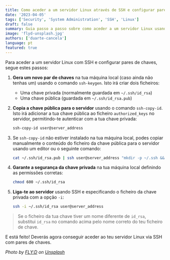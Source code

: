 ```yaml
---
title: Como aceder a um servidor Linux através de SSH e configurar pares de chaves.
date: '2023-04-05'
tags: ['Security', 'System Administration', 'SSH', 'Linux']
draft: false
summary: Guia passo a passo sobre como aceder a um servidor Linux usando SSH com pares de chaves.
image: 'flyd-unsplash.jpg'
authors: ['duarte-cancela']
language: pt
featured: true
---
```


Para aceder a um servidor Linux com SSH e configurar pares de chaves, segue estes passos:

1. **Gera um novo par de chaves** na tua máquina local (caso ainda não tenhas um) usando o comando `ssh-keygen`. Isto irá criar dois ficheiros:
   - Uma chave privada (normalmente guardada em `~/.ssh/id_rsa`)
   - Uma chave pública (guardada em `~/.ssh/id_rsa.pub`)

2. **Copia a chave pública para o servidor** usando o comando `ssh-copy-id`. Isto irá adicionar a tua chave pública ao ficheiro `authorized_keys` no servidor, permitindo-te autenticar com a tua chave privada:

   ```bash
   ssh-copy-id user@server_address
   ```

3. Se `ssh-copy-id` não estiver instalado na tua máquina local, podes copiar manualmente o conteúdo do ficheiro da chave pública para o servidor usando um editor ou o seguinte comando:

   ```bash
   cat ~/.ssh/id_rsa.pub | ssh user@server_address "mkdir -p ~/.ssh && cat >> ~/.ssh/authorized_keys"
   ```

4. **Garante a segurança da chave privada** na tua máquina local definindo as permissões corretas:

   ```bash
   chmod 600 ~/.ssh/id_rsa
   ```

5. **Liga-te ao servidor** usando SSH e especificando o ficheiro da chave privada com a opção `-i`:

   ```bash
   ssh -i ~/.ssh/id_rsa user@server_address
   ```

> Se o ficheiro da tua chave tiver um nome diferente de `id_rsa`, substitui `id_rsa` no comando acima pelo nome correto do teu ficheiro de chave.

E está feito! Deverás agora conseguir aceder ao teu servidor Linux via SSH com pares de chaves.

_Photo by [FLY:D](https://unsplash.com/@flyd8?utm_source=unsplash&utm_medium=referral&utm_content=creditCopyText) on [Unsplash](https://unsplash.com/photos/HkTMcmlMOUQ?utm_source=unsplash&utm_medium=referral&utm_content=creditCopyText)_
